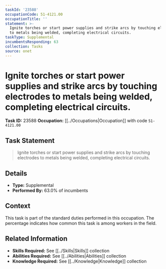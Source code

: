 ```yaml
---
taskId: '23588'
occupationCode: 51-4121.00
occupationTitle: ''
statement: >-
  Ignite torches or start power supplies and strike arcs by touching electrodes
  to metals being welded, completing electrical circuits.
taskType: Supplemental
incumbentsResponding: 63
collection: Tasks
source: onet
---
```

# Ignite torches or start power supplies and strike arcs by touching electrodes to metals being welded, completing electrical circuits.

**Task ID:** 23588
**Occupation:** [[../Occupations|Occupation]] with code `51-4121.00`

## Task Statement

> Ignite torches or start power supplies and strike arcs by touching electrodes to metals being welded, completing electrical circuits.

## Details

- **Type:** Supplemental
- **Performed By:** 63.0% of incumbents

## Context

This task is part of the standard duties performed in this occupation. The percentage indicates how common this task is among workers in the field.

## Related Information

- **Skills Required:** See [[../Skills|Skills]] collection
- **Abilities Required:** See [[../Abilities|Abilities]] collection
- **Knowledge Required:** See [[../Knowledge|Knowledge]] collection
